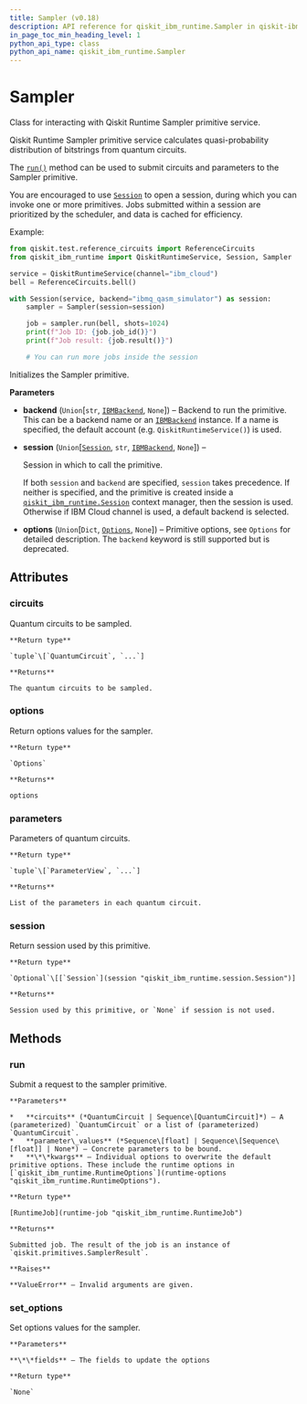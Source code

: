 ```yaml
---
title: Sampler (v0.18)
description: API reference for qiskit_ibm_runtime.Sampler in qiskit-ibm-runtime v0.18
in_page_toc_min_heading_level: 1
python_api_type: class
python_api_name: qiskit_ibm_runtime.Sampler
---
```


# Sampler

<Class id="qiskit_ibm_runtime.Sampler" isDedicatedPage={true} github="https://github.com/qiskit/qiskit-ibm-runtime/tree/stable/0.18/qiskit_ibm_runtime/sampler.py" signature="Sampler(backend=None, session=None, options=None)" modifiers="class">
  Class for interacting with Qiskit Runtime Sampler primitive service.

  Qiskit Runtime Sampler primitive service calculates quasi-probability distribution of bitstrings from quantum circuits.

  The [`run()`](#qiskit_ibm_runtime.Sampler.run "qiskit_ibm_runtime.Sampler.run") method can be used to submit circuits and parameters to the Sampler primitive.

  You are encouraged to use [`Session`](session "qiskit_ibm_runtime.Session") to open a session, during which you can invoke one or more primitives. Jobs submitted within a session are prioritized by the scheduler, and data is cached for efficiency.

  Example:

  ```python
  from qiskit.test.reference_circuits import ReferenceCircuits
  from qiskit_ibm_runtime import QiskitRuntimeService, Session, Sampler

  service = QiskitRuntimeService(channel="ibm_cloud")
  bell = ReferenceCircuits.bell()

  with Session(service, backend="ibmq_qasm_simulator") as session:
      sampler = Sampler(session=session)

      job = sampler.run(bell, shots=1024)
      print(f"Job ID: {job.job_id()}")
      print(f"Job result: {job.result()}")

      # You can run more jobs inside the session
  ```

  Initializes the Sampler primitive.

  **Parameters**

  *   **backend** (`Union`\[`str`, [`IBMBackend`](ibm-backend "qiskit_ibm_runtime.ibm_backend.IBMBackend"), `None`]) – Backend to run the primitive. This can be a backend name or an [`IBMBackend`](ibm-backend "qiskit_ibm_runtime.IBMBackend") instance. If a name is specified, the default account (e.g. `QiskitRuntimeService()`) is used.

  *   **session** (`Union`\[[`Session`](session "qiskit_ibm_runtime.session.Session"), `str`, [`IBMBackend`](ibm-backend "qiskit_ibm_runtime.ibm_backend.IBMBackend"), `None`]) –

      Session in which to call the primitive.

      If both `session` and `backend` are specified, `session` takes precedence. If neither is specified, and the primitive is created inside a [`qiskit_ibm_runtime.Session`](session "qiskit_ibm_runtime.Session") context manager, then the session is used. Otherwise if IBM Cloud channel is used, a default backend is selected.

  *   **options** (`Union`\[`Dict`, [`Options`](options-options "qiskit_ibm_runtime.options.options.Options"), `None`]) – Primitive options, see `Options` for detailed description. The `backend` keyword is still supported but is deprecated.

  ## Attributes

  ### circuits

  <Attribute id="qiskit_ibm_runtime.Sampler.circuits">
    Quantum circuits to be sampled.

    **Return type**

    `tuple`\[`QuantumCircuit`, `...`]

    **Returns**

    The quantum circuits to be sampled.
  </Attribute>

  ### options

  <Attribute id="qiskit_ibm_runtime.Sampler.options">
    Return options values for the sampler.

    **Return type**

    `Options`

    **Returns**

    options
  </Attribute>

  ### parameters

  <Attribute id="qiskit_ibm_runtime.Sampler.parameters">
    Parameters of quantum circuits.

    **Return type**

    `tuple`\[`ParameterView`, `...`]

    **Returns**

    List of the parameters in each quantum circuit.
  </Attribute>

  ### session

  <Attribute id="qiskit_ibm_runtime.Sampler.session">
    Return session used by this primitive.

    **Return type**

    `Optional`\[[`Session`](session "qiskit_ibm_runtime.session.Session")]

    **Returns**

    Session used by this primitive, or `None` if session is not used.
  </Attribute>

  ## Methods

  ### run

  <Function id="qiskit_ibm_runtime.Sampler.run" signature="run(circuits, parameter_values=None, **kwargs)">
    Submit a request to the sampler primitive.

    **Parameters**

    *   **circuits** (*QuantumCircuit | Sequence\[QuantumCircuit]*) – A (parameterized) `QuantumCircuit` or a list of (parameterized) `QuantumCircuit`.
    *   **parameter\_values** (*Sequence\[float] | Sequence\[Sequence\[float]] | None*) – Concrete parameters to be bound.
    *   **\*\*kwargs** – Individual options to overwrite the default primitive options. These include the runtime options in [`qiskit_ibm_runtime.RuntimeOptions`](runtime-options "qiskit_ibm_runtime.RuntimeOptions").

    **Return type**

    [RuntimeJob](runtime-job "qiskit_ibm_runtime.RuntimeJob")

    **Returns**

    Submitted job. The result of the job is an instance of `qiskit.primitives.SamplerResult`.

    **Raises**

    **ValueError** – Invalid arguments are given.
  </Function>

  ### set\_options

  <Function id="qiskit_ibm_runtime.Sampler.set_options" signature="set_options(**fields)">
    Set options values for the sampler.

    **Parameters**

    **\*\*fields** – The fields to update the options

    **Return type**

    `None`
  </Function>
</Class>

